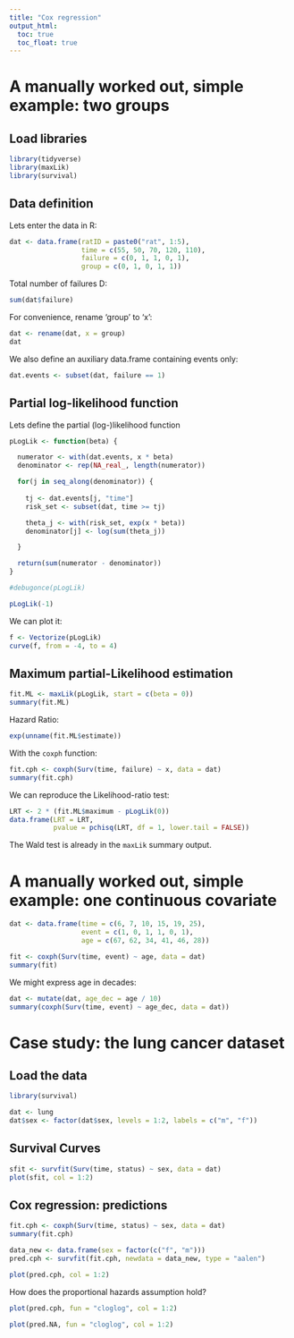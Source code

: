 ```yaml
---
title: "Cox regression"
output_html:
  toc: true
  toc_float: true
---
```


# A manually worked out, simple example: two groups

## Load libraries
```r
library(tidyverse)
library(maxLik)
library(survival)
```

## Data definition

Lets enter the data in R:
```r
dat <- data.frame(ratID = paste0("rat", 1:5),
                  time = c(55, 50, 70, 120, 110),
                  failure = c(0, 1, 1, 0, 1),
                  group = c(0, 1, 0, 1, 1))
```

Total number of failures D:
```r
sum(dat$failure)
```

For convenience, rename 'group' to 'x':
```r
dat <- rename(dat, x = group)
dat
```

We also define an auxiliary data.frame containing events only:
```r
dat.events <- subset(dat, failure == 1)
```

## Partial log-likelihood function

Lets define the partial (log-)likelihood function
```r
pLogLik <- function(beta) {

  numerator <- with(dat.events, x * beta)
  denominator <- rep(NA_real_, length(numerator))

  for(j in seq_along(denominator)) {
  
    tj <- dat.events[j, "time"]
    risk_set <- subset(dat, time >= tj)

    theta_j <- with(risk_set, exp(x * beta))
    denominator[j] <- log(sum(theta_j))

  }

  return(sum(numerator - denominator))
}
```

```r
#debugonce(pLogLik)
```

```r
pLogLik(-1)
```


We can plot it:
```r
f <- Vectorize(pLogLik)
curve(f, from = -4, to = 4)
```

## Maximum partial-Likelihood estimation
```r
fit.ML <- maxLik(pLogLik, start = c(beta = 0))
summary(fit.ML)
```

Hazard Ratio:
```r
exp(unname(fit.ML$estimate))
```


With the `coxph` function:
```r
fit.cph <- coxph(Surv(time, failure) ~ x, data = dat)
summary(fit.cph)
```

We can reproduce the Likelihood-ratio test:
```r
LRT <- 2 * (fit.ML$maximum - pLogLik(0))
data.frame(LRT = LRT,
           pvalue = pchisq(LRT, df = 1, lower.tail = FALSE))
```

The Wald test is already in the `maxLik` summary output.

# A manually worked out, simple example: one continuous covariate

```r
dat <- data.frame(time = c(6, 7, 10, 15, 19, 25),
                  event = c(1, 0, 1, 1, 0, 1),
                  age = c(67, 62, 34, 41, 46, 28))
```

```r
fit <- coxph(Surv(time, event) ~ age, data = dat)
summary(fit)
```

We might express age in decades:
```r
dat <- mutate(dat, age_dec = age / 10)
summary(coxph(Surv(time, event) ~ age_dec, data = dat))
```

# Case study: the lung cancer dataset

## Load the data
```r
library(survival)

dat <- lung
dat$sex <- factor(dat$sex, levels = 1:2, labels = c("m", "f"))
```

## Survival Curves
```r
sfit <- survfit(Surv(time, status) ~ sex, data = dat)
plot(sfit, col = 1:2)
```

## Cox regression: predictions
```r
fit.cph <- coxph(Surv(time, status) ~ sex, data = dat)
summary(fit.cph)

data_new <- data.frame(sex = factor(c("f", "m")))
pred.cph <- survfit(fit.cph, newdata = data_new, type = "aalen")

plot(pred.cph, col = 1:2)
```

How does the proportional hazards assumption hold?
```r
plot(pred.cph, fun = "cloglog", col = 1:2)
```

```r
plot(pred.NA, fun = "cloglog", col = 1:2)
```
